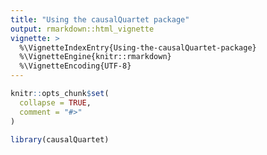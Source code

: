 ```yaml
---
title: "Using the causalQuartet package"
output: rmarkdown::html_vignette
vignette: >
  %\VignetteIndexEntry{Using-the-causalQuartet-package}
  %\VignetteEngine{knitr::rmarkdown}
  %\VignetteEncoding{UTF-8}
---
```


```r
knitr::opts_chunk$set(
  collapse = TRUE,
  comment = "#>"
)
```

```r
library(causalQuartet)
```
